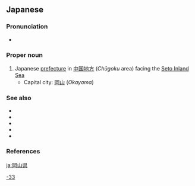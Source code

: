 ==Japanese==
{{ja-kanjitab|おか|やま|けん}}
{{wikipedia|Okayama Prefecture}}
{{wikipedia|lang=ja}}

===Pronunciation===
* {{ja-pron|おかやまけん|acc=4|acc_ref=NHK}}

===Proper noun===
{{ja-pos|proper|おかやまけん|kyu=岡山縣|hhira=をかやまけん}}

# Japanese [[prefecture]] in [[中国地方]] (''Chūgoku'' area) facing the [[Seto Inland Sea]]
#* Capital city: [[岡山]] (''Okayama'')

===See also===
* {{ja-r|吉備|^きび}}
* {{ja-r|備前|^びぜん}}
* {{ja-r|備中|^びっちゅう}}
* {{ja-r|美作|^みまさか}}
* {{list:prefectures of Japan/ja}}

===References===
<references/>

[[Category:ja:Prefectures of Japan|-33]]

[[ja:岡山県]]